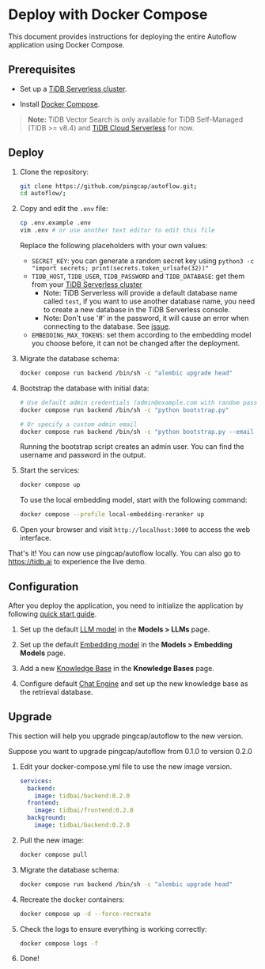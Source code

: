 # Deploy with Docker Compose


This document provides instructions for deploying the entire Autoflow application using Docker Compose.

## Prerequisites

- Set up a [TiDB Serverless cluster](https://docs.pingcap.com/tidbcloud/tidb-cloud-quickstart).  

- Install [Docker Compose](https://docs.docker.com/compose/install/).

> **Note:**
> TiDB Vector Search is only available for TiDB Self-Managed (TiDB >= v8.4) and [TiDB Cloud Serverless](https://ai.pingcap.com/) for now.

## Deploy

1. Clone the repository:

    ```bash
    git clone https://github.com/pingcap/autoflow.git;
    cd autoflow/;
    ```

2. Copy and edit the `.env` file:

    ```bash
    cp .env.example .env
    vim .env # or use another text editor to edit this file
    ```

    Replace the following placeholders with your own values:
    - `SECRET_KEY`: you can generate a random secret key using `python3 -c "import secrets; print(secrets.token_urlsafe(32))"`
    - `TIDB_HOST`, `TIDB_USER`, `TIDB_PASSWORD` and `TIDB_DATABASE`: get them from your [TiDB Serverless cluster](https://tidbcloud.com/)
      - Note: TiDB Serverless will provide a default database name called `test`, if you want to use another database name, you need to create a new database in the TiDB Serverless console.
      - Note: Don't use '#' in the password, it will cause an error when connecting to the database. See [issue](https://github.com/pydantic/pydantic/issues/8061).
    - `EMBEDDING_MAX_TOKENS`: set them according to the embedding model you choose before, it can not be changed after the deployment.

3. Migrate the database schema:

    ```bash
    docker compose run backend /bin/sh -c "alembic upgrade head"
    ```

4. Bootstrap the database with initial data:

    ```bash
    # Use default admin credentials (admin@example.com with random password)
    docker compose run backend /bin/sh -c "python bootstrap.py"

    # Or specify a custom admin email
    docker compose run backend /bin/sh -c "python bootstrap.py --email new-admin@example.com"
    ```

    Running the bootstrap script creates an admin user. You can find the username and password in the output.

5. Start the services:

    ```bash
    docker compose up
    ```

    To use the local embedding model, start with the following command:

    ```bash
    docker compose --profile local-embedding-reranker up
    ```

6. Open your browser and visit `http://localhost:3000` to access the web interface.

That's it! You can now use pingcap/autoflow locally. You can also go to https://tidb.ai to experience the live demo.


## Configuration

After you deploy the application, you need to initialize the application by following [quick start guide](./quick-start.mdx).

1. Set up the default [LLM model](./llm.mdx) in the **Models > LLMs** page.

2. Set up the default [Embedding model](./embedding-model.mdx) in the **Models > Embedding Models** page.

3. Add a new [Knowledge Base](./knowledge-base.mdx) in the **Knowledge Bases** page.

4. Configure default [Chat Engine](./chat-engine.mdx) and set up the new knowledge base as the retrieval database.

## Upgrade

This section will help you upgrade pingcap/autoflow to the new version.

Suppose you want to upgrade pingcap/autoflow from 0.1.0 to version 0.2.0

1. Edit your docker-compose.yml file to use the new image version.

    ```yaml
    services:
      backend:
        image: tidbai/backend:0.2.0
      frontend:
        image: tidbai/frontend:0.2.0
      background:
        image: tidbai/backend:0.2.0
    ```

2. Pull the new image:

    ```bash
    docker compose pull
    ```

3. Migrate the database schema:

    ```bash
    docker compose run backend /bin/sh -c "alembic upgrade head"
    ```

4. Recreate the docker containers:

    ```bash
    docker compose up -d --force-recreate
    ```

5. Check the logs to ensure everything is working correctly:

    ```bash
    docker compose logs -f
    ```

6. Done!
